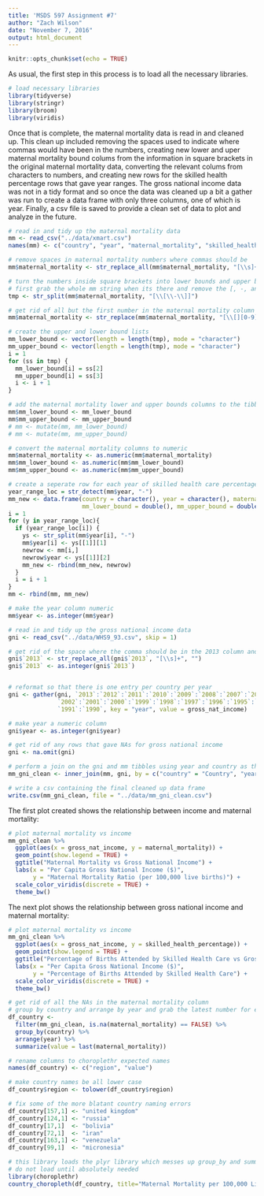 ```yaml
---
title: 'MSDS 597 Assignment #7'
author: "Zach Wilson"
date: "November 7, 2016"
output: html_document
---
```


```r
knitr::opts_chunk$set(echo = TRUE)
```

As usual, the first step in this process is to load all the necessary libraries.

```r
# load necessary libraries
library(tidyverse)
library(stringr)
library(broom)
library(viridis)
```

Once that is complete, the maternal mortality data is read in and cleaned up.  This clean up included removing the spaces used to indicate where commas would have been in the numbers, creating new lower and uper maternal mortality bound colums from the information in square brackets in the original maternal mortality data, converting the relevant colums from characters to numbers, and creating new rows for the skilled health percentage rows that gave year ranges.  The gross national income data was not in a tidy format and so once the data was cleaned up a bit a gather was run to create a data frame with only three columns, one of which is year.  Finally, a csv file is saved to provide a clean set of data to plot and analyze in the future.

```r
# read in and tidy up the maternal mortality data
mm <- read_csv("../data/xmart.csv")
names(mm) <- c("country", "year", "maternal_mortality", "skilled_health_percentage")

# remove spaces in maternal mortality numbers where commas should be
mm$maternal_mortality <- str_replace_all(mm$maternal_mortality, "[\\s]+", "")

# turn the numbers inside square brackets into lower bounds and upper bounds
# first grab the whole mm string when its there and remove the [, -, and ]
tmp <- str_split(mm$maternal_mortality, "[\\[\\-\\]]")

# get rid of all but the first number in the maternal mortality column
mm$maternal_mortality <- str_replace(mm$maternal_mortality, "[\\[][0-9]*[-][0-9]*[\\]]", "")

# create the upper and lower bound lists
mm_lower_bound <- vector(length = length(tmp), mode = "character")
mm_upper_bound <- vector(length = length(tmp), mode = "character")
i = 1
for (ss in tmp) {
  mm_lower_bound[i] = ss[2]
  mm_upper_bound[i] = ss[3]
  i <- i + 1
}

# add the maternal mortality lower and upper bounds columns to the tibble
mm$mm_lower_bound <- mm_lower_bound
mm$mm_upper_bound <- mm_upper_bound
# mm <- mutate(mm, mm_lower_bound)
# mm <- mutate(mm, mm_upper_bound)

# convert the maternal mortality columns to numeric
mm$maternal_mortality <- as.numeric(mm$maternal_mortality)
mm$mm_lower_bound <- as.numeric(mm$mm_lower_bound)
mm$mm_upper_bound <- as.numeric(mm$mm_upper_bound)

# create a seperate row for each year of skilled health care percentage data
year_range_loc = str_detect(mm$year, "-")
mm_new <- data.frame(country = character(), year = character(), maternal_mortality = double(),
                     mm_lower_bound = double(), mm_upper_bound = double())
i = 1
for (y in year_range_loc){
  if (year_range_loc[i]) {
    ys <- str_split(mm$year[i], "-")
    mm$year[i] <- ys[[1]][1]
    newrow <- mm[i,]
    newrow$year <- ys[[1]][2]
    mm_new <- rbind(mm_new, newrow)
  }
  i = i + 1
}
mm <- rbind(mm, mm_new) 

# make the year column numeric
mm$year <- as.integer(mm$year)

# read in and tidy up the gross national income data
gni <- read_csv("../data/WHS9_93.csv", skip = 1)

# get rid of the space where the comma should be in the 2013 column and convert column to integer
gni$`2013` <- str_replace_all(gni$`2013`, "[\\s]+", "")
gni$`2013` <- as.integer(gni$`2013`)


# reformat so that there is one entry per country per year
gni <- gather(gni, `2013`:`2012`:`2011`:`2010`:`2009`:`2008`:`2007`:`2006`:`2005`:`2004`:`2003`:
              `2002`:`2001`:`2000`:`1999`:`1998`:`1997`:`1996`:`1995`:`1994`:`1993`:`1992`:
              `1991`:`1990`, key = "year", value = gross_nat_income)

# make year a numeric column
gni$year <- as.integer(gni$year)

# get rid of any rows that gave NAs for gross national income
gni <- na.omit(gni)

# perform a join on the gni and mm tibbles using year and country as the keys
mm_gni_clean <- inner_join(mm, gni, by = c("country" = "Country", "year" = "year"))

# write a csv containing the final cleaned up data frame
write.csv(mm_gni_clean, file = "../data/mm_gni_clean.csv")
```

The first plot created shows the relationship between income and maternal mortality:

```r
# plot maternal mortality vs income
mm_gni_clean %>%
  ggplot(aes(x = gross_nat_income, y = maternal_mortality)) + 
  geom_point(show.legend = TRUE) + 
  ggtitle("Maternal Mortality vs Gross National Income") +
  labs(x = "Per Capita Gross National Income ($)", 
       y = "Maternal Mortality Ratio (per 100,000 live births)") +
  scale_color_viridis(discrete = TRUE) +
  theme_bw()
```

The next plot shows the relationship between gross national income and maternal mortality:

```r
# plot maternal mortality vs income
mm_gni_clean %>%
  ggplot(aes(x = gross_nat_income, y = skilled_health_percentage)) + 
  geom_point(show.legend = TRUE) + 
  ggtitle("Percentage of Births Attended by Skilled Health Care vs Gross National Income") +
  labs(x = "Per Capita Gross National Income ($)", 
       y = "Percentage of Births Attended by Skilled Health Care") +
  scale_color_viridis(discrete = TRUE) +
  theme_bw()
```


```r
# get rid of all the NAs in the maternal mortality column
# group by country and arrange by year and grab the latest number for each country
df_country <- 
  filter(mm_gni_clean, is.na(maternal_mortality) == FALSE) %>%
  group_by(country) %>%
  arrange(year) %>%
  summarize(value = last(maternal_mortality))

# rename columns to choroplethr expected names
names(df_country) <- c("region", "value")

# make country names be all lower case
df_country$region <- tolower(df_country$region)

# fix some of the more blatant country naming errors
df_country[157,1] <- "united kingdom"
df_country[124,1] <- "russia"
df_country[17,1]  <- "bolivia"
df_country[72,1]  <- "iran"
df_country[163,1] <- "venezuela"
df_country[99,1]  <- "micronesia"

# this library loads the plyr library which messes up group_by and summarize
# do not load until absolutely needed
library(choroplethr)
country_choropleth(df_country, title="Maternal Mortality per 100,000 Live Births")
```